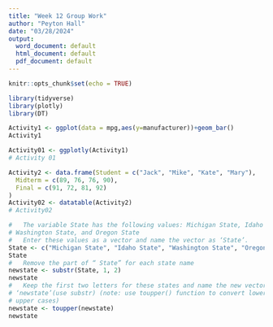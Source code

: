```yaml
---
title: "Week 12 Group Work"
author: "Peyton Hall"
date: "03/28/2024"
output:
  word_document: default
  html_document: default
  pdf_document: default
---
```


```r
knitr::opts_chunk$set(echo = TRUE)
```

```r
library(tidyverse)
library(plotly)
library(DT)
```

```r
Activity1 <- ggplot(data = mpg,aes(y=manufacturer))+geom_bar()
Activity1

Activity01 <- ggplotly(Activity1)
# Activity 01
```

```r
Activity2 <- data.frame(Student = c("Jack", "Mike", "Kate", "Mary"),
  Midterm = c(89, 76, 76, 90),
  Final = c(91, 72, 81, 92)
)
Activity02 <- datatable(Activity2)
# Activity02
```

```r
#   The variable State has the following values: Michigan State, Idaho State,
# Washington State, and Oregon State
#   Enter these values as a vector and name the vector as ‘State’.
State <- c("Michigan State", "Idaho State", "Washington State", "Oregon State")
State
#   Remove the part of “ State” for each state name
newstate <- substr(State, 1, 2)
newstate
#   Keep the first two letters for these states and name the new vector as
# ‘newstate’(use substr) (note: use toupper() function to convert lower cases to
# upper cases)
newstate <- toupper(newstate)
newstate
```

